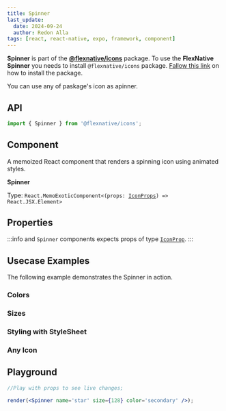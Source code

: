 ```yaml
---
title: Spinner
last_update:
  date: 2024-09-24
  author: Redon Alla
tags: [react, react-native, expo, framework, component]
---
```





**Spinner** is part of the [**@flexnative/icons**](../icons/index.mdx) package.
To use the **FlexNative Spinner** you needs to install `@flexnative/icons` package.
[Fallow this link](../icons/index.mdx#installation) on how to install the package.

You can use any of paskage's icon as apinner.

## API

```jsx
import { Spinner } from '@flexnative/icons';
```

## Component
A memoized React component that renders a spinning icon using animated styles.

**Spinner**

Type: <code>React.MemoExoticComponent\<(props: [IconProps](#properties)) => React.JSX.Element></code>

## Properties

:::info
and `Spinner` components expects props of type [`IconProp`](../icons/basic-usage.mdx#properties).
:::

## Usecase Examples

The following example demonstrates the Spinner in action.

### Colors

<ExampleWramper codeExample={ColorsExampleMdx}>
  <ColorsExample />
</ExampleWramper>

### Sizes

<ExampleWramper codeExample={SizesExampleMdx}>
  <SizesExample />
</ExampleWramper>

### Styling with StyleSheet

<ExampleWramper codeExample={StylingWithStyleSheetExampleMdx}>
  <StylingWithStyleSheetExample />
</ExampleWramper>

### Any Icon

<ExampleWramper codeExample={AnyIconExampleMdx}>
  <AnyIconExample />
</ExampleWramper>

## Playground

```jsx live noInline
//Play with props to see live changes;

render(<Spinner name='star' size={128} color='secondary' />);
```
